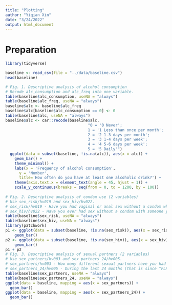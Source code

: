 ---
title: "Plotting"
author: "Yiqian Xin"
date: "3/24/2022"
output: html_document
---

# Preparation

```{r import packages}
library(tidyverse)
```

```{r Import data}
baseline <- read_csv(file = "../data/baseline.csv")
head(baseline)
```

```{r Figures 1-3}
# Fig. 1. Descriptive analysis of alcohol consumption
# Recode alc_consumption and alc_freq into one variable. 
table(baseline$alc_consumption, useNA = "always")
table(baseline$alc_freq, useNA = "always")
baseline$alc <- baseline$alc_freq
baseline$alc[baseline$alc_consumption == 0] <- 0
table(baseline$alc, useNA = "always")
baseline$alc <- car::recode(baseline$alc,
                                    "0 = '0 Never';
                                    1 = '1 Less than once per month';
                                    2 = '2 1-3 days per month';
                                    3 = '3 1-4 days per week';
                                    4 = '4 5-6 days per week';
                                    5 = '5 Daily'")
  ggplot(data = subset(baseline, !is.na(alc)), aes(x = alc)) +
    geom_bar() +
    theme_minimal() + 
    labs(x = 'Frequency of alcohol consumption',
      y = 'Number',
      title='How often do you have at least one alcoholic drink?') +
    theme(axis.text.x = element_text(angle = 45, hjust = 1)) + 
    scale_y_continuous(breaks = seq(from = 0, to = 1200, by = 100))
  
# Fig. 2. Descriptive analysis of condom use (2 variables)
# Use sex_risk/hv019 and sex_hiv/hv022. 
# sex_risk/hv019 - Have you had vaginal or anal sex without a condom when you were drunk or buzzed on alcohol or high on any other drug?
# sex_hiv/hv022 - Have you ever had sex without a condom with someone you know is HIV positive?
table(baseline$sex_risk, useNA = "always")
table(baseline$sex_hiv, useNA = "always")
library(patchwork)
p1 <- ggplot(data = subset(baseline, !is.na(sex_risk)), aes(x = sex_risk)) +
    geom_bar()
p2 <- ggplot(data = subset(baseline, !is.na(sex_hiv)), aes(x = sex_hiv)) +
    geom_bar()
p1 + p2
# Fig. 3. Descriptive analysis of sexual partners (2 variables)
# Use sex_partners/hv003 and sex_partners_24/hv005.
# sex_partners/hv003 - How many different sexual partners have you had in your lifetime?
# sex_partners_24/hv005 - During the last 24 months (that is since ^FLHV005), how many sexual partners have you had?
table(baseline$sex_partners, useNA = "always")
table(baseline$sex_partners_24, useNA = "always")
ggplot(data = baseline, mapping = aes(x = sex_partners)) +
  geom_bar() 
ggplot(data = baseline, mapping = aes(x = sex_partners_24)) +
  geom_bar()
```

